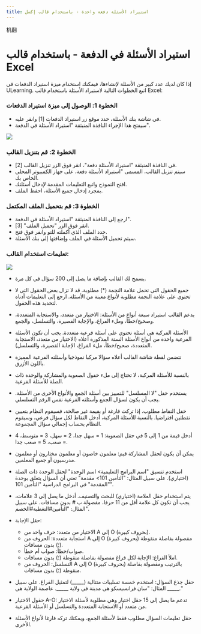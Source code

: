 ```yaml
---
title: استيراد الأسئلة دفعة واحدة - باستخدام قالب إكسل
---
```


机翻
# استيراد الأسئلة في الدفعة - باستخدام قالب Excel 

 إذا كان لديك عدد كبير من الأسئلة لإنشاءها، فيمكنك استخدام ميزة استيراد الدفعات في ULearning. اتبع الخطوات التالية لاستيراد الأسئلة باستخدام قالب Excel: 

 ### الخطوة 1: الوصول إلى ميزة استيراد الدفعات 

 - في شاشة بنك الأسئلة، حدد موقع زر استيراد الدفعات [1] وانقر عليه. 
 - سيفتح هذا الإجراء النافذة المنبثقة "استيراد الأسئلة في الدفعة". 

 ![]( /img/utest/teacher/question05.png) 

 ### الخطوة 2: قم بتنزيل القالب 

 - في النافذة المنبثقة "استيراد الأسئلة دفعة"، انقر فوق الزر تنزيل القالب [2]. 
 - سيتم تنزيل القالب، المسمى "استيراد الأسئلة دفعة، على جهاز الكمبيوتر المحلي الخاص بك. 
 - افتح النموذج واتبع التعليمات المقدمة لإدخال أسئلتك. 
 - بمجرد إدخال جميع الأسئلة، احفظ الملف. 

 ### الخطوة 3: قم بتحميل الملف المكتمل 

 - ارجع إلى النافذة المنبثقة "استيراد الأسئلة في الدفعة". 
 - انقر فوق الزر "تحميل الملف" [3]. 
 - حدد الملف الذي أكملته للتو وانقر فوق فتح. 
 - سيتم تحميل الأسئلة في الملف وإضافتها إلى بنك الأسئلة. 

 ### تعليمات استخدام القالب: 

 ![]( /img/utest/teacher/question06.png) 

 - يسمح لك القالب بإضافة ما يصل إلى 200 سؤال في كل مرة. 
 - جميع الحقول التي تحمل علامة النجمة (*) مطلوبة. قد لا تزال بعض الحقول التي لا تحتوي على علامة النجمة مطلوبة لأنواع معينة من الأسئلة. ارجع إلى التعليمات أدناه لتحديد هذه الحقول. 
 - يدعم القالب استيراد سبعة أنواع من الأسئلة: الاختيار من متعدد، والاستجابة المتعددة، وصحيح/خطأ، وملء الفراغ، والإجابة القصيرة، والتسلسل، والجمع. 

 - الأسئلة المركبة هي أسئلة تحتوي على أسئلة فرعية متعددة. يجب أن تكون الأسئلة الفرعية واحدة من أنواع الأسئلة الستة المذكورة أعلاه (الاختيار من متعدد، الاستجابة المتعددة، صحيح/خطأ، ملء الفراغ، الإجابة القصيرة، والتسلسل). 
 - تتضمن لقطة شاشة القالب أعلاه سؤالا مركبا نموذجيا وأسئلته الفرعية المميزة باللون الأزرق. 
 - بالنسبة للأسئلة المركبة، لا تحتاج إلى ملء حقول الصعوبة والمشاركة والوحدة ذات الصلة للأسئلة الفرعية. 
 - يستخدم حقل "لا المسلسل" للتمييز بين أسئلة الجمع والأنواع الأخرى من الأسئلة. يجب أن يكون لسؤال الجمع وأسئلته الفرعية نفس الرقم التسلسلي. 
 - حقل النقاط مطلوب. إذا تركت فارغة أو بقيمة غير صالحة، فسيقوم النظام بتعيين نقطتين افتراضيا. بالنسبة للأسئلة المركبة، أدخل النقاط لكل سؤال فرعي، وسيقوم النظام بحساب إجمالي سؤال المجموعة. 
 - أدخل قيمة من 1 إلى 5 في حقل الصعوبة: 1 = سهل جدا، 2 = سهل، 3 = متوسط، 4 = صعب، 5 = صعب جدا. 
 - يمكن أن يكون لحقل المشاركة قيم: معلمون خاصون أو معلمون مختارون أو معلمون مدرسيون أو جميع المعلمين. 
 - استخدم تنسيق "اسم البرامج التعليمية> اسم الوحدة" لحقل الوحدة ذات الصلة (اختياري). على سبيل المثال: "التأمين 101> مقدمة" تعني أن السؤال يتعلق بوحدة "المقدمة" في البرامج الدراسية "التأمين 101". 
 - يتم استخدام حقل العلامة (اختياري) للبحث والتصنيف. أدخل ما يصل إلى 3 علامات، يجب أن تكون كل علامة أقل من 11 حرفا، مفصولة ب # بدون مسافات. على سبيل المثال: "التأمين#التغطية#الخصم". 
 - حقل الإجابة: 
     - الاختيار من متعدد: حرف واحد من A إلى O (بحروف كبيرة). 
     - استجابة متعددة: الحروف من A إلى O (بحروف كبيرة) مفصولة بفاصلة منقوطة (؛) بدون مسافات. 
     - صواب/خطأ: صواب أم خطأ. 
     - املأ الفراغ: الإجابة لكل فراغ مفصولة بفاصلة منقوطة (؛) بدون مسافات. 
     - التسلسل: الحروف من A إلى O (بحروف كبيرة) بالترتيب ومفصولة بفاصلة منقوطة (؛) بدون مسافات. 
 - حقل جذع السؤال: استخدم خمسة تسليبات متتالية (_____) لتمثيل الفراغ. على سبيل المثال: "سان فرانسيسكو هي مدينة في ولاية _____. عاصمة الولاية هي _____." 
 - حقول الاختيار A-O: تدعم ما يصل إلى 15 حقل اختيار وهي مطلوبة لأسئلة الاختيار من متعدد أو الاستجابة المتعددة والتسلسل أو الأسئلة الفرعية. 
 - حقل تعليمات السؤال مطلوب فقط لأسئلة الجمع، ويمكنك تركه فارغا لأنواع الأسئلة الأخرى.
